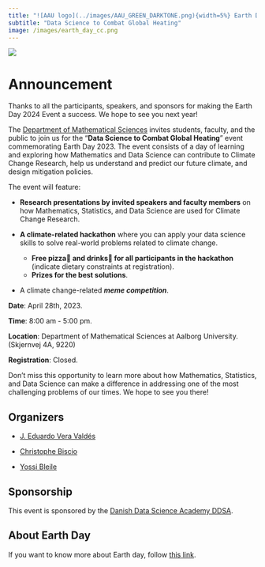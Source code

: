 ```yaml
---
title: "![AAU logo](../images/AAU_GREEN_DARKTONE.png){width=5%} Earth Day 2023"
subtitle: "Data Science to Combat Global Heating"
image: /images/earth_day_cc.png
---
```


![](/images/earth_day_cc.png){fig-alt="Earth Day Poster."}

# Announcement

::: {.callout-note}

Thanks to all the participants, speakers, and sponsors for making the Earth Day 2024 Event a success. We hope to see you next year!

:::

The [Department of Mathematical Sciences](https://www.math.aau.dk/) invites students, faculty, and the public to join us for the "**Data Science to Combat Global Heating**" event commemorating Earth Day 2023.  The event consists of a day of learning and exploring how Mathematics and Data Science can contribute to Climate Change Research, help us understand and predict our future climate, and design mitigation policies.

The event will feature:

- **Research presentations by invited speakers and faculty members** on how Mathematics, Statistics, and Data Science are used for Climate Change Research.

- **A climate-related hackathon** where you can apply your data science skills to solve real-world problems related to climate change. 
    - **Free pizza🍕 and drinks🥤 for all participants in the hackathon** (indicate dietary constraints at registration).
    - **Prizes for the best solutions**.

- A climate change-related ***meme competition***.

**Date**: April 28th, 2023.

**Time**: 8:00 am - 5:00 pm.

**Location**: Department of Mathematical Sciences at Aalborg University. (Skjernvej 4A, 9220)

**Registration**: Closed.

Don't miss this opportunity to learn more about how Mathematics, Statistics, and Data Science can make a difference in addressing one of the most challenging problems of our times. We hope to see you there!

## Organizers

- [J. Eduardo Vera Valdés](https://everval.github.io/)

- [Christophe Biscio](https://biscio.github.io/)

- [Yossi Bleile](https://github.com/yossibokorbleile)

## Sponsorship

This event is sponsored by the [Danish Data Science Academy DDSA](https://ddsa.dk/).

## About Earth Day

If you want to know more about Earth day, follow [this link](../aboutearthday.qmd).